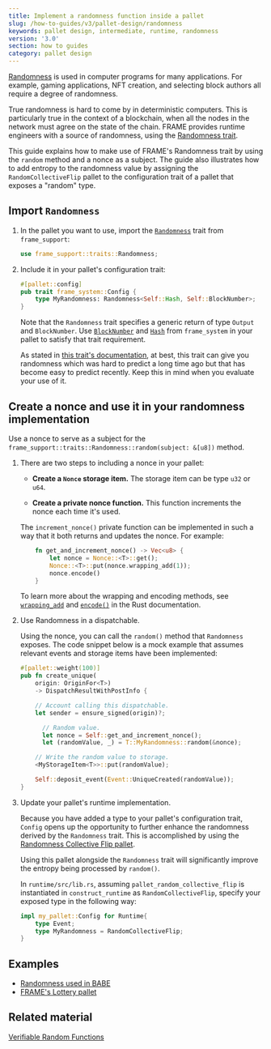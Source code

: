 ```yaml
---
title: Implement a randomness function inside a pallet
slug: /how-to-guides/v3/pallet-design/randomness
keywords: pallet design, intermediate, runtime, randomness
version: '3.0'
section: how to guides
category: pallet design
---
```


[Randomness](/v3/runtime/randomness) is used in computer programs for many applications. For example, gaming applications, NFT creation, and selecting block authors all require a degree of randomness.

True randomness is hard to come by in deterministic computers. This is particularly true in the context of a blockchain, when all the nodes in the network must agree on the state of the chain. FRAME provides runtime engineers with a source of randomness, using the [Randomness trait](/rustdocs/latest/frame_support/traits/trait.Randomness.html).

This guide explains how to make use of FRAME's Randomness trait by using the `random` method and a nonce as a subject.
The guide also illustrates how to add entropy to the randomness value by assigning the `RandomCollectiveFlip` pallet to the configuration trait of a pallet that exposes a "random" type.

## Import `Randomness`

1. In the pallet you want to use, import the [`Randomness`](/rustdocs/latest/frame_support/traits/trait.Randomness.html) trait from `frame_support`:

   ```rust
   use frame_support::traits::Randomness;
   ```

1. Include it in your pallet's configuration trait:

   ```rust
   #[pallet::config]
   pub trait frame_system::Config {
       type MyRandomness: Randomness<Self::Hash, Self::BlockNumber>;
   }
   ```

   Note that the `Randomness` trait specifies a generic return of type `Output` and `BlockNumber`.
   Use [`BlockNumber`](/rustdocs/latest/frame_system/pallet/trait.Config.html#associatedtype.BlockNumber)
   and [`Hash`](/rustdocs/latest/frame_system/pallet/trait.Config.html#associatedtype.Hash) from `frame_system`
   in your pallet to satisfy that trait requirement.

   As stated in [this trait's documentation](/rustdocs/latest/frame_support/traits/trait.Randomness.html), at best, this trait can give you randomness which was hard to predict a long time ago but that has become easy to predict recently.
   Keep this in mind when you evaluate your use of it.

## Create a nonce and use it in your randomness implementation

Use a nonce to serve as a subject for the `frame_support::traits::Randomness::random(subject: &[u8])` method.

1. There are two steps to including a nonce in your pallet:

   - **Create a `Nonce` storage item.** The storage item can be type `u32` or `u64`.

   - **Create a private nonce function.** This function increments the nonce each time it's used.

   The `increment_nonce()` private function can be implemented in such a way that it both returns and updates the nonce.
   For example:

   ```rust
       fn get_and_increment_nonce() -> Vec<u8> {
           let nonce = Nonce::<T>::get();
           Nonce::<T>::put(nonce.wrapping_add(1));
           nonce.encode()
       }
   ```

   To learn more about the wrapping and encoding methods, see [`wrapping_add`](https://doc.rust-lang.org/std/intrinsics/fn.wrapping_add.html) and [`encode()`](/rustdocs/latest/frame_support/dispatch/trait.Encode.html#method.encode) in the Rust documentation.

1. Use Randomness in a dispatchable.

   Using the nonce, you can call the `random()` method that `Randomness` exposes. The code snippet below is a mock example that assumes
   relevant events and storage items have been implemented:

   ```rust
   #[pallet::weight(100)]
   pub fn create_unique(
       origin: OriginFor<T>)
       -> DispatchResultWithPostInfo {

       // Account calling this dispatchable.
       let sender = ensure_signed(origin)?;

         // Random value.
         let nonce = Self::get_and_increment_nonce();
         let (randomValue, _) = T::MyRandomness::random(&nonce);

       // Write the random value to storage.
       <MyStorageItem<T>>::put(randomValue);

       Self::deposit_event(Event::UniqueCreated(randomValue));
   }
   ```

1. Update your pallet's runtime implementation.

   Because you have added a type to your pallet's configuration trait, `Config` opens up the opportunity to further enhance the randomness
   derived by the `Randomness` trait. This is accomplished by using the [Randomness Collective Flip pallet][rcf-pallet-rustdocs].

   Using this pallet alongside the `Randomness` trait will significantly improve the entropy being processed by `random()`.

   In `runtime/src/lib.rs`, assuming `pallet_random_collective_flip` is instantiated in `construct_runtime` as `RandomCollectiveFlip`,
   specify your exposed type in the following way:

   ```rust
   impl my_pallet::Config for Runtime{
       type Event;
       type MyRandomness = RandomCollectiveFlip;
   }
   ```

## Examples

- [Randomness used in BABE](https://github.com/paritytech/substrate/blob/master/frame/babe/src/randomness.rs)
- [FRAME's Lottery pallet](https://github.com/paritytech/substrate/blob/master/frame/lottery/src/lib.rs#L471)

## Related material

[Verifiable Random Functions](https://en.wikipedia.org/wiki/Verifiable_random_function)

[rcf-pallet-rustdocs]: /rustdocs/latest/pallet_randomness_collective_flip/index.html
